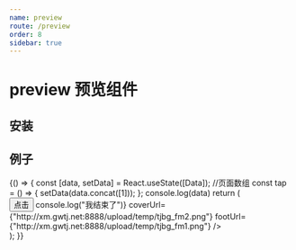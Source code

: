 ```yaml
---
name: preview
route: /preview
order: 8
sidebar: true
---
```



# preview 预览组件

## 安装

## 例子


<Playground>
  {() => {
    const [data, setData] = React.useState([Data]); //页面数组
    const tap = () => {
      setData(data.concat([1]));
    };
    console.log(data)
    return (
      <div>
        <Button onClick={tap}>点击</Button>
        <Preview
          hideRender={false}
          Data={data[0]}
          onLoad={()=>console.log("我结束了")}
          coverUrl={"http://xm.gwtj.net:8888/upload/temp/tjbg_fm2.png"}
          footUrl={"http://xm.gwtj.net:8888/upload/temp/tjbg_fm1.png"}
        />
      </div>
    );
  }}
</Playground>

